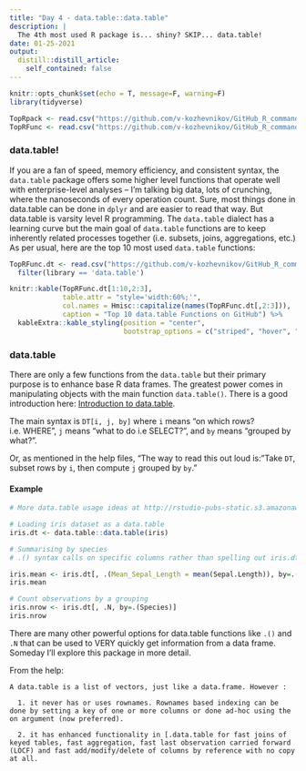 ```yaml
---
title: "Day 4 - data.table::data.table"
description: |
  The 4th most used R package is... shiny? SKIP... data.table!
date: 01-25-2021
output:
  distill::distill_article:
    self_contained: false
---
```


```r
knitr::opts_chunk$set(echo = T, message=F, warning=F)
library(tidyverse)

TopRpack <- read.csv("https://github.com/v-kozhevnikov/GitHub_R_commands/raw/master/data/top_100_packages.csv")
TopRFunc <- read.csv("https://github.com/v-kozhevnikov/GitHub_R_commands/raw/master/data/top_2000_functions.csv")
```

### data.table!

If you are a fan of speed, memory efficiency, and consistent syntax, the `data.table` package offers some higher level functions that operate well with enterprise-level analyses – I'm talking big data, lots of crunching, where the nanoseconds of every operation count. Sure, most things done in data.table can be done in `dplyr` and are easier to read that way. But data.table is varsity level R programming. The `data.table` dialect has a learning curve but the main goal of `data.table` functions are to keep inherently related processes together (i.e. subsets, joins, aggregations, etc.) As per usual, here are the top 10 most used `data.table` functions:

```r
TopRFunc.dt <- read.csv("https://github.com/v-kozhevnikov/GitHub_R_commands/raw/master/data/top_2000_functions.csv") %>%
  filter(library == 'data.table')

knitr::kable(TopRFunc.dt[1:10,2:3],
             table.attr = "style='width:60%;'",
             col.names = Hmisc::capitalize(names(TopRFunc.dt[,2:3])),
             caption = "Top 10 data.table Functions on GitHub") %>%
  kableExtra::kable_styling(position = "center",
                            bootstrap_options = c("striped", "hover", "condensed", "responsive"))
```

### data.table

There are only a few functions from the `data.table` but their primary purpose is to enhance base R data frames. The greatest power comes in manipulating objects with the main function `data.table()`. There is a good introduction here: [Introduction to data.table](https://cran.r-project.org/web/packages/data.table/vignettes/datatable-intro.html).

The main syntax is `DT[i, j, by]` where `i` means "on which rows? i.e. WHERE", `j` means "what to do i.e SELECT?", and `by` means "grouped by what?".

Or, as mentioned in the help files, "The way to read this out loud is: "Take `DT`, subset rows by `i`, then compute `j` grouped by `by`." 

#### Example
```r
# More data.table usage ideas at http://rstudio-pubs-static.s3.amazonaws.com/428441_39cf3780625b46aca650f50125b57506.html

# Loading iris dataset as a data.table
iris.dt <- data.table::data.table(iris)

# Summarising by species
# .() syntax calls on specific columns rather than spelling out iris.dt$Sepal.Length

iris.mean <- iris.dt[, .(Mean_Sepal_Length = mean(Sepal.Length)), by=.(Species)]
iris.mean

# Count observations by a grouping
iris.nrow <- iris.dt[, .N, by=.(Species)]
iris.nrow
```

There are many other powerful options for data.table functions like `.()` and `.N` that can be used to VERY quickly get information from a data frame. Someday I'll explore this package in more detail.

From the help:

```
A data.table is a list of vectors, just like a data.frame. However :

  1. it never has or uses rownames. Rownames based indexing can be done by setting a key of one or more columns or done ad-hoc using the on argument (now preferred).

  2. it has enhanced functionality in [.data.table for fast joins of keyed tables, fast aggregation, fast last observation carried forward (LOCF) and fast add/modify/delete of columns by reference with no copy at all.
```



